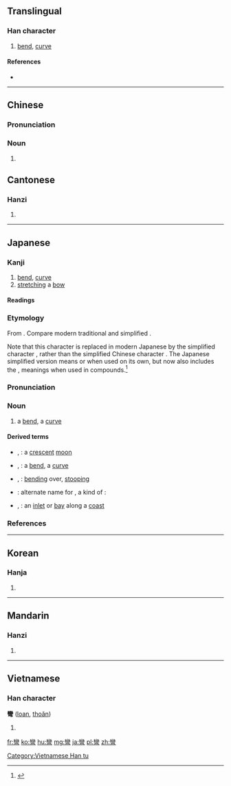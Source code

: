 {{also|弯}}
==Translingual==
{{rfe|lang=mul}}
===Han character===
{{Han char|rn=57|rad=弓|as=19|sn=22|four=2220<sub>7</sub>|canj=女火弓 (VFN)|ids=⿱[[䜌]][[弓]]}}

# [[bend]], [[curve]]

====References====
* {{Han ref|kx=0361.280|dkj=09904|dj=0680.060|hdz=21005.220|uh=5F4E|ud=24398|bh=C573|bd=50547}}

----
==Chinese==
{{zh-forms|s=弯}}

===Pronunciation===
{{zh-pron
|m=wān
|h=pfs=vân
|mn=oaiⁿ/oan
|cat=n
}}

===Noun===
{{zh-noun}}

# 
==Cantonese==

===Hanzi===
{{yue-hanzi|jyut=[[waan1]]|y=waan1|sim=弯}}

# {{defn|lang=yue|sort=弓19}}

----

==Japanese==

===Kanji===
{{ja-kanji|grade=|rs=弓19}}

# [[bend]], [[curve]]
# [[stretching]] a [[bow]]

====Readings====
{{ja-readings
|goon=[[えん]] (en) {{qualifier|rare}}
|kanon=[[わん]] (wan)
|kun=[[ひく|ひ.く]] ({{ja-l|彎く}}, hi.ku), [[ひきまかなう|ひきまかな.う]] ({{ja-l|彎う}}, hikimakana.u)
}}

===Etymology===
{{ja-kanjitab|わん|yomi=on}}
From {{etyl|ltc|ja|sort=わん}} {{term|lang=ltc|彎|tr=*quan}}.  Compare modern {{etyl|cmn|-}} traditional {{term|lang=cmn|彎}} and simplified {{term|lang=cmn|弯|tr=wān}}.

Note that this character is replaced in modern Japanese by the simplified character {{term|lang=ja|湾|tr=wan}}, rather than the simplified Chinese character {{term|lang=cmn|弯|tr=wān||bend, curve}}.  The Japanese simplified version means {{term|lang=en|bay}} or {{term|lang=en|inlet}} when used on its own, but now also includes the {{term|lang=en|bend}}, {{term|lang=en|curve}} meanings when used in compounds.<ref name="KDJ">{{R:Kokugo Dai Jiten}}</ref>

===Pronunciation===
{{ja-pron|yomi=kanon|acc=1|わん}}

===Noun===
{{ja-noun|わん|shin=湾}}

# a [[bend]], a [[curve]]

====Derived terms====
{{der-top}}
* {{ja-l|彎月}}, {{ja-l|湾月|わんげつ|wangetsu}}: a [[crescent]] [[moon]]
* {{ja-l|彎曲}}, {{ja-l|湾曲|わんきょく|wankyoku}}: a [[bend]], a [[curve]]
* {{ja-l|彎屈}}, {{ja-l|湾屈|わんくつ|wankutsu}}: [[bending]] over, [[stooping]]
* {{ja-l|彎珠|わんじゅ|wanju}}: alternate name for {{term|lang=ja|袴葛|tr=hakamakazura}}, a kind of {{vern|orchid tree}}: {{taxlink|Bauhinia japonica|species|noshow=1}}
* {{ja-l|彎入}}, {{ja-l|湾入|わんにゅう|wannyū}}: an [[inlet]] or [[bay]] along a [[coast]]
{{der-bottom}}

===References===
<references/>

----

==Korean==

===Hanja===
{{ko-hanja|hangeul=만|eumhun=|rv=man|mr=man|y=man}}

# {{defn|lang=ko|sort=弓19}}

----

==Mandarin==

===Hanzi===
{{cmn-hanzi|sim=弯|pin=[[wān]] ([[wan1]])|wg=wan<sup>1</sup>}}

# {{defn|lang=cmn|sort=弓19}}

----

==Vietnamese==

===Han character===
'''彎''' ([[loan]], [[thoăn]])

# {{defn|lang=vi}}

[[Category:Vietnamese Han tu]]

[[fr:彎]]
[[ko:彎]]
[[hu:彎]]
[[mg:彎]]
[[ja:彎]]
[[pl:彎]]
[[zh:彎]]